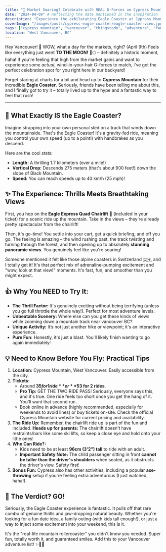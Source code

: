 ```yaml
---
title: "🚀 Market Soaring? Celebrate with REAL G-Forces on Cypress Mountain's Eagle Coaster!"
date: "2024-04-09" # Reflecting the date mentioned in the inspiration
description: "Experience the exhilarating Eagle Coaster at Cypress Mountain! A 1.7km gravity-fed mountain coaster ride offering thrilling speeds and stunning views near Vancouver. Tips, pricing, and what to expect."
coverImage: "/images/posts/cypress-eagle-coaster/eagle-coaster-view.jpg" # Placeholder image path
tags: ["cypress mountain", "vancouver", "thingstodo", "adventure", "familyfun", "coaster", "west vancouver", "scenic view", "outdoor", "thrill ride"]
location: "West Vancouver, BC"
---
```


Hey Vancouver! 👋 WOW, what a day for the markets, right? (April 9th) Feels like everything just went **TO THE MOON!** 🚀🌕 – definitely a historic moment, haha! If you're feeling that high from the market gains and want to experience some *actual*, wind-in-your-hair G-forces to match, I've got the perfect celebration spot for you right here in our backyard!

Forget staring at charts for a bit and head up to **Cypress Mountain** for their incredible **Eagle Coaster**. Seriously, friends have been telling me about this, and I finally got to try it – totally lived up to the hype and a fantastic way to feel that rush!

---

## 🦅 What Exactly IS the Eagle Coaster?

Imagine strapping into your own personal sled on a track that winds down the mountainside. That's the Eagle Coaster! It's a gravity-fed ride, meaning you control your own speed (up to a point!) with handbrakes as you descend.

Here are the cool stats:
*   **Length:** A thrilling 1.7 kilometers (over a mile!)
*   **Vertical Drop:** Descends 275 meters (that's about 900 feet!) down the slope of Black Mountain.
*   **Speed:** You can reach speeds up to 40 km/h (25 mph)!

## ✨ The Experience: Thrills Meets Breathtaking Views

First, you hop on the **Eagle Express Quad Chairlift** 🚠 (included in your ticket) for a scenic ride up the mountain. Take in the views – they're already pretty spectacular from the chairlift!

Then, it's go-time! You settle into your cart, get a quick briefing, and off you go. The feeling is amazing – the wind rushing past, the track twisting and turning through the forest, and then opening up to absolutely **stunning panoramic views**. You genuinely feel like you're soaring!

Someone mentioned it felt like those alpine coasters in Switzerland 🇨🇭, and I totally get it! It's that perfect mix of adrenaline-pumping excitement and "wow, look at that view!" moments. It's fast, fun, and smoother than you might expect.

## 👍 Why You NEED to Try It:

*   **The Thrill Factor:** It's genuinely exciting without being terrifying (unless you go full throttle the whole way!). Perfect for most adventure levels.
*   **Unbeatable Scenery:** Where else can you get these kinds of views while zooming down a mountain track near vancouver BC?
*   **Unique Activity:** It’s not just another hike or viewpoint; it's an interactive experience.
*   **Pure Fun:** Honestly, it's just a blast. You'll likely finish wanting to go again immediately!

## 💡 Need to Know Before You Fly: Practical Tips

1.  **Location:** Cypress Mountain, West Vancouver. Easily accessible from the city.
2.  **Tickets:**
    *   Around **$35 for 1 ride** or **$53 for 2 rides**.
    *   **Pro Tip:** GET THE TWO RIDE PASS! Seriously, everyone says this, and it's true. One ride feels too short once you get the hang of it. You'll want that second run.
    *   Book online in advance (highly recommended, especially for weekends to avoid lines) or buy tickets on-site. Check the official Cypress Mountain website for current pricing and availability.
3.  **The Ride Up:** Remember, the chairlift ride up is part of the fun and included. **Heads up for parents:** The chairlift doesn't have restraints/bars like some ski lifts, so keep a close eye and hold onto your little ones!
4.  **Who Can Ride?:**
    *   Kids need to be at least **96cm (3'2") tall** to ride with an adult.
    *   **Important Safety Note:** The child passenger sitting in front **cannot be taller than the driver's shoulders** when seated, as it obstructs the driver's view. Safety first!
5.  **Bonus Fun:** Cypress also has other activities, including a popular **axe-throwing** setup if you're feeling extra adventurous (I just watched, haha!).

## 💯 The Verdict? GO!

Seriously, the Eagle Coaster experience is fantastic. It pulls off that rare combo of genuine thrills and jaw-dropping natural beauty. Whether you're looking for a fun date idea, a family outing (with kids tall enough!), or just a way to inject some excitement into your weekend, this is it.

It's the "real-life mountain rollercoaster" you didn't know you needed. Super fun, totally worth it, and guaranteed smiles. Add this to your Vancouver adventure list! ✨🌲💨